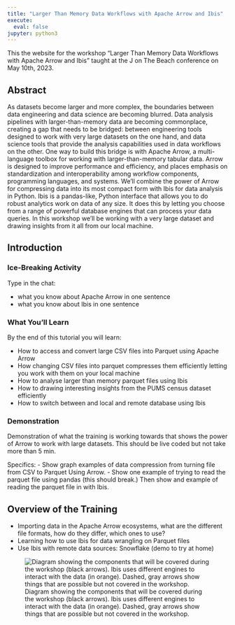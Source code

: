 ```yaml
---
title: "Larger Than Memory Data Workflows with Apache Arrow and Ibis"
execute:
  eval: false
jupyter: python3
---
```


This the website for the workshop "Larger Than Memory Data Workflows
with Apache Arrow and Ibis" taught at the J on The Beach conference on
May 10th, 2023.


## Abstract

As datasets become larger and more complex, the boundaries between
data engineering and data science are becoming blurred. Data analysis
pipelines with larger-than-memory data are becoming commonplace,
creating a gap that needs to be bridged: between engineering tools
designed to work with very large datasets on the one hand, and data
science tools that provide the analysis capabilities used in data
workflows on the other. One way to build this bridge is with Apache
Arrow, a multi-language toolbox for working with larger-than-memory
tabular data. Arrow is designed to improve performance and efficiency,
and places emphasis on standardization and interoperability among
workflow components, programming languages, and systems. We'll combine
the power of Arrow for compressing data into its most compact form
with Ibis for data analysis in Python. Ibis is a pandas-like, Python
interface that allows you to do robust analytics work on data of any
size. It does this by letting you choose from a range of powerful
database engines that can process your data queries. In this workshop
we'll be working with a very large dataset and drawing insights from
it all from our local machine.

## Introduction 

### Ice-Breaking Activity

Type in the chat:

- what you know about Apache Arrow in one sentence
- what you know about Ibis in one sentence

### What You'll Learn

By the end of this tutorial you will learn: 

- How to access and convert large CSV files into Parquet using Apache Arrow 
- How changing CSV files into parquet compresses them efficiently letting you work with them on your local machine 
- How to analyse larger than memory parquet files using Ibis 
- How to drawing interesting insights from the PUMS census dataset efficiently
- How to switch between and local and remote database using Ibis 

### Demonstration 

Demonstration of what the training is working towards that shows the
power of Arrow to work with large datasets. This should be live coded
but not take more than 5 min.

Specifics: 
- Show graph examples of data compression from turning file from CSV to Parquet Using Arrow.
- Show one example of trying to read the parquet file using pandas (this should break.) Then show and example of reading the parquet file in with Ibis. 

## Overview of the Training

* Importing data in the Apache Arrow ecosystems, what are the
  different file formats, how do they differ, which ones to use?
* Learning how to use Ibis for data wrangling on Parquet files
* Use Ibis with remote data sources: Snowflake (demo to try at home)



![Diagram showing the components that will be covered during the workshop (black arrows). Ibis uses different engines to interact with the data (in orange). Dashed, gray arrows show things that are possible but not covered in the workshop.](./assets/img/overview-workshop.svg){fig-alt="Diagram showing the components that will be covered during the workshop. We will use PyArrow to convert CSV files into Parquet. We will use Ibis to query the data in the Parquet format. We will also use Ibis to query the data stored in Snowflake."}

